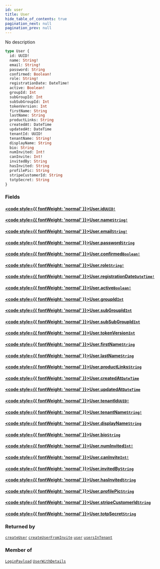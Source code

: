 ```yaml
---
id: user
title: User
hide_table_of_contents: true
pagination_next: null
pagination_prev: null
---
```








No description

```graphql
type User {
  id: UUID!
  name: String!
  email: String!
  password: String
  confirmed: Boolean!
  role: String!
  registrationDate: DateTime!
  active: Boolean!
  groupId: Int
  subGroupId: Int
  subSubGroupId: Int
  tokenVersion: Int
  firstName: String
  lastName: String
  productLinks: String
  createdAt: DateTime
  updatedAt: DateTime
  tenantId: UUID!
  tenantName: String!
  displayName: String
  bio: String
  numInvited: Int!
  canInvite: Int!
  invitedBy: String
  hasInvited: String
  profilePic: String
  stripeCustomerId: String
  totpSecret: String
}
```


### Fields

#### [<code style={{ fontWeight: 'normal' }}>User.<b>id</b></code>](#)<Bullet />[`UUID!`](/scalars/uuid) <Badge class="secondary" text="non-null"/> <Badge class="secondary" text="scalar"/>
> 
> 

#### [<code style={{ fontWeight: 'normal' }}>User.<b>name</b></code>](#)<Bullet />[`String!`](/scalars/string) <Badge class="secondary" text="non-null"/> <Badge class="secondary" text="scalar"/>
> 
> 

#### [<code style={{ fontWeight: 'normal' }}>User.<b>email</b></code>](#)<Bullet />[`String!`](/scalars/string) <Badge class="secondary" text="non-null"/> <Badge class="secondary" text="scalar"/>
> 
> 

#### [<code style={{ fontWeight: 'normal' }}>User.<b>password</b></code>](#)<Bullet />[`String`](/scalars/string) <Badge class="secondary" text="scalar"/>
> 
> 

#### [<code style={{ fontWeight: 'normal' }}>User.<b>confirmed</b></code>](#)<Bullet />[`Boolean!`](/scalars/boolean) <Badge class="secondary" text="non-null"/> <Badge class="secondary" text="scalar"/>
> 
> 

#### [<code style={{ fontWeight: 'normal' }}>User.<b>role</b></code>](#)<Bullet />[`String!`](/scalars/string) <Badge class="secondary" text="non-null"/> <Badge class="secondary" text="scalar"/>
> 
> 

#### [<code style={{ fontWeight: 'normal' }}>User.<b>registrationDate</b></code>](#)<Bullet />[`DateTime!`](/scalars/date-time) <Badge class="secondary" text="non-null"/> <Badge class="secondary" text="scalar"/>
> 
> 

#### [<code style={{ fontWeight: 'normal' }}>User.<b>active</b></code>](#)<Bullet />[`Boolean!`](/scalars/boolean) <Badge class="secondary" text="non-null"/> <Badge class="secondary" text="scalar"/>
> 
> 

#### [<code style={{ fontWeight: 'normal' }}>User.<b>groupId</b></code>](#)<Bullet />[`Int`](/scalars/int) <Badge class="secondary" text="scalar"/>
> 
> 

#### [<code style={{ fontWeight: 'normal' }}>User.<b>subGroupId</b></code>](#)<Bullet />[`Int`](/scalars/int) <Badge class="secondary" text="scalar"/>
> 
> 

#### [<code style={{ fontWeight: 'normal' }}>User.<b>subSubGroupId</b></code>](#)<Bullet />[`Int`](/scalars/int) <Badge class="secondary" text="scalar"/>
> 
> 

#### [<code style={{ fontWeight: 'normal' }}>User.<b>tokenVersion</b></code>](#)<Bullet />[`Int`](/scalars/int) <Badge class="secondary" text="scalar"/>
> 
> 

#### [<code style={{ fontWeight: 'normal' }}>User.<b>firstName</b></code>](#)<Bullet />[`String`](/scalars/string) <Badge class="secondary" text="scalar"/>
> 
> 

#### [<code style={{ fontWeight: 'normal' }}>User.<b>lastName</b></code>](#)<Bullet />[`String`](/scalars/string) <Badge class="secondary" text="scalar"/>
> 
> 

#### [<code style={{ fontWeight: 'normal' }}>User.<b>productLinks</b></code>](#)<Bullet />[`String`](/scalars/string) <Badge class="secondary" text="scalar"/>
> 
> 

#### [<code style={{ fontWeight: 'normal' }}>User.<b>createdAt</b></code>](#)<Bullet />[`DateTime`](/scalars/date-time) <Badge class="secondary" text="scalar"/>
> 
> 

#### [<code style={{ fontWeight: 'normal' }}>User.<b>updatedAt</b></code>](#)<Bullet />[`DateTime`](/scalars/date-time) <Badge class="secondary" text="scalar"/>
> 
> 

#### [<code style={{ fontWeight: 'normal' }}>User.<b>tenantId</b></code>](#)<Bullet />[`UUID!`](/scalars/uuid) <Badge class="secondary" text="non-null"/> <Badge class="secondary" text="scalar"/>
> 
> 

#### [<code style={{ fontWeight: 'normal' }}>User.<b>tenantName</b></code>](#)<Bullet />[`String!`](/scalars/string) <Badge class="secondary" text="non-null"/> <Badge class="secondary" text="scalar"/>
> 
> 

#### [<code style={{ fontWeight: 'normal' }}>User.<b>displayName</b></code>](#)<Bullet />[`String`](/scalars/string) <Badge class="secondary" text="scalar"/>
> 
> 

#### [<code style={{ fontWeight: 'normal' }}>User.<b>bio</b></code>](#)<Bullet />[`String`](/scalars/string) <Badge class="secondary" text="scalar"/>
> 
> 

#### [<code style={{ fontWeight: 'normal' }}>User.<b>numInvited</b></code>](#)<Bullet />[`Int!`](/scalars/int) <Badge class="secondary" text="non-null"/> <Badge class="secondary" text="scalar"/>
> 
> 

#### [<code style={{ fontWeight: 'normal' }}>User.<b>canInvite</b></code>](#)<Bullet />[`Int!`](/scalars/int) <Badge class="secondary" text="non-null"/> <Badge class="secondary" text="scalar"/>
> 
> 

#### [<code style={{ fontWeight: 'normal' }}>User.<b>invitedBy</b></code>](#)<Bullet />[`String`](/scalars/string) <Badge class="secondary" text="scalar"/>
> 
> 

#### [<code style={{ fontWeight: 'normal' }}>User.<b>hasInvited</b></code>](#)<Bullet />[`String`](/scalars/string) <Badge class="secondary" text="scalar"/>
> 
> 

#### [<code style={{ fontWeight: 'normal' }}>User.<b>profilePic</b></code>](#)<Bullet />[`String`](/scalars/string) <Badge class="secondary" text="scalar"/>
> 
> 

#### [<code style={{ fontWeight: 'normal' }}>User.<b>stripeCustomerId</b></code>](#)<Bullet />[`String`](/scalars/string) <Badge class="secondary" text="scalar"/>
> 
> 

#### [<code style={{ fontWeight: 'normal' }}>User.<b>totpSecret</b></code>](#)<Bullet />[`String`](/scalars/string) <Badge class="secondary" text="scalar"/>
> 
> 



### Returned by

[`createUser`](/mutations/create-user)  <Badge class="secondary" text="mutation"/><Bullet />[`createUserFromInvite`](/mutations/create-user-from-invite)  <Badge class="secondary" text="mutation"/><Bullet />[`user`](/queries/user)  <Badge class="secondary" text="query"/><Bullet />[`usersInTenant`](/queries/users-in-tenant)  <Badge class="secondary" text="query"/>

### Member of

[`LoginPayload`](/objects/login-payload)  <Badge class="secondary" text="object"/><Bullet />[`UserWithDetails`](/objects/user-with-details)  <Badge class="secondary" text="object"/>



